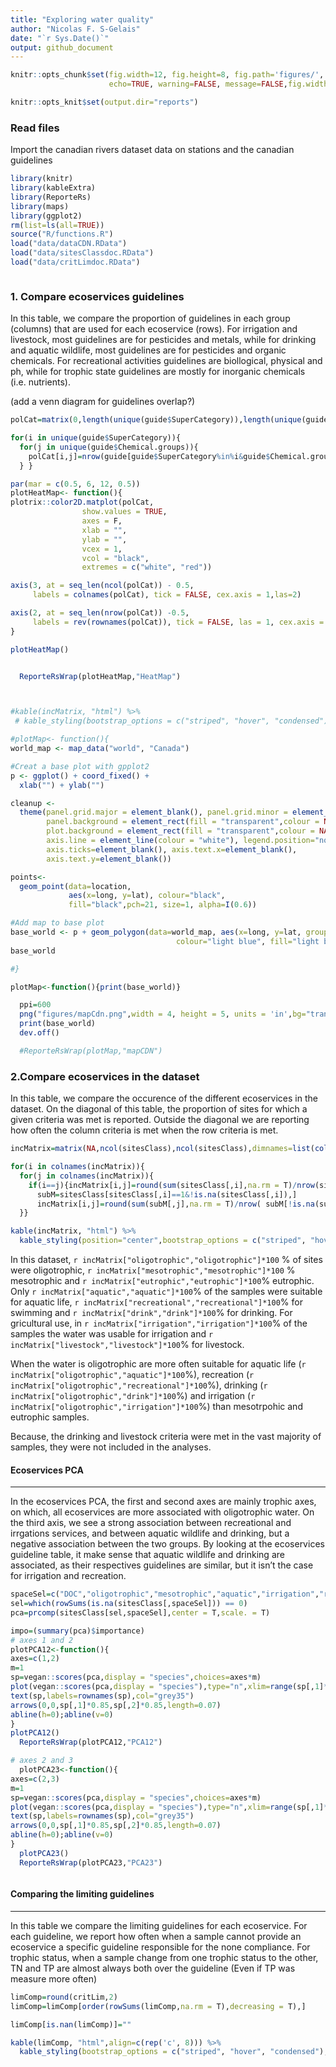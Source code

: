 ```yaml
---
title: "Exploring water quality"
author: "Nicolas F. S-Gelais"
date: "`r Sys.Date()`"
output: github_document
---
```


```r
knitr::opts_chunk$set(fig.width=12, fig.height=8, fig.path='figures/',
                      echo=TRUE, warning=FALSE, message=FALSE,fig.width=6, fig.height=6,fig.align = "center")

knitr::opts_knit$set(output.dir="reports")
```

### Read files

Import the canadian rivers dataset data on stations and the canadian guidelines
```r
library(knitr)
library(kableExtra)
library(ReporteRs)
library(maps)
library(ggplot2)
rm(list=ls(all=TRUE))
source("R/functions.R")
load("data/dataCDN.RData")
load("data/sitesClassdoc.RData")
load("data/critLimdoc.RData")

```

```r

```

### 1. Compare ecoservices guidelines

In this table, we compare the proportion of guidelines in each group (columns) that are used for each ecoservice (rows). For irrigation and livestock, most guidelines are for pesticides and metals, while for drinking and aquatic wildlife, most guidelines are for pesticides and organic chemicals. For recreational activities guidelines are biollogical, physical and ph, while for trophic state guidelines are mostly for inorganic chemicals (i.e. nutrients). 

(add a venn diagram for guidelines overlap?)

```r
polCat=matrix(0,length(unique(guide$SuperCategory)),length(unique(guide$Chemical.groups)),dimnames=list(unique(guide$SuperCategory),unique(guide$Chemical.groups)))

for(i in unique(guide$SuperCategory)){
  for(j in unique(guide$Chemical.groups)){
    polCat[i,j]=nrow(guide[guide$SuperCategory%in%i&guide$Chemical.groups%in%j,])/nrow(guide[guide$SuperCategory%in%i,])
  } }

par(mar = c(0.5, 6, 12, 0.5))
plotHeatMap<- function(){
plotrix::color2D.matplot(polCat,
                show.values = TRUE,
                axes = F,
                xlab = "",
                ylab = "",
                vcex = 1,
                vcol = "black",
                extremes = c("white", "red"))

axis(3, at = seq_len(ncol(polCat)) - 0.5,
     labels = colnames(polCat), tick = FALSE, cex.axis = 1,las=2)

axis(2, at = seq_len(nrow(polCat)) -0.5,
     labels = rev(rownames(polCat)), tick = FALSE, las = 1, cex.axis = 1)
}

plotHeatMap()


  ReporteRsWrap(plotHeatMap,"HeatMap")



#kable(incMatrix, "html") %>%
 # kable_styling(bootstrap_options = c("striped", "hover", "condensed"))

```
```r

#plotMap<- function(){
world_map <- map_data("world", "Canada") 

#Creat a base plot with gpplot2
p <- ggplot() + coord_fixed() +
  xlab("") + ylab("")

cleanup <- 
  theme(panel.grid.major = element_blank(), panel.grid.minor = element_blank(), 
        panel.background = element_rect(fill = "transparent",colour = NA),
        plot.background = element_rect(fill = "transparent",colour = NA),
        axis.line = element_line(colour = "white"), legend.position="none",
        axis.ticks=element_blank(), axis.text.x=element_blank(),
        axis.text.y=element_blank())

points<-
  geom_point(data=location, 
             aes(x=long, y=lat), colour="black", 
             fill="black",pch=21, size=1, alpha=I(0.6))

#Add map to base plot
base_world <- p + geom_polygon(data=world_map, aes(x=long, y=lat, group=group), 
                                     colour="light blue", fill="light blue")+ cleanup  +points
base_world

#}

plotMap<-function(){print(base_world)}

  ppi=600
  png("figures/mapCdn.png",width = 4, height = 5, units = 'in',bg="transparent",res=ppi)
  print(base_world)
  dev.off()

  #ReporteRsWrap(plotMap,"mapCDN")


```
### 2.Compare ecoservices in the dataset

In this table, we compare the occurence of the different ecoservices in the dataset. On the diagonal of this table, the proportion of sites for which a given criteria was met is reported. Outside the diagonal we are reporting how often the column criteria is met when the row criteria is met. 

```r
incMatrix=matrix(NA,ncol(sitesClass),ncol(sitesClass),dimnames=list(colnames(sitesClass),colnames(sitesClass)))

for(i in colnames(incMatrix)){
  for(j in colnames(incMatrix)){
    if(i==j){incMatrix[i,j]=round(sum(sitesClass[,i],na.rm = T)/nrow(sitesClass[!is.na(sitesClass[,i]),]),2 )}  else{
      subM=sitesClass[sitesClass[,i]==1&!is.na(sitesClass[,i]),]
      incMatrix[i,j]=round(sum(subM[,j],na.rm = T)/nrow( subM[!is.na(subM[,j]),]),2)}
  }}

kable(incMatrix, "html") %>%
  kable_styling(position="center",bootstrap_options = c("striped", "hover", "condensed"))

```

In this dataset, `r incMatrix["oligotrophic","oligotrophic"]*100` % of sites were oligotrophic, `r incMatrix["mesotrophic","mesotrophic"]*100` % mesotrophic and `r incMatrix["eutrophic","eutrophic"]*100`%  eutrophic. Only `r incMatrix["aquatic","aquatic"]*100`% of the samples were suitable for aquatic life, `r incMatrix["recreational","recreational"]*100`% for swimming and `r incMatrix["drink","drink"]*100`% for drinking. For gricultural use, in `r incMatrix["irrigation","irrigation"]*100`% of the samples the water was usable for irrigation and `r incMatrix["livestock","livestock"]*100`% for livestock. 

When the water is oligotrophic are more often suitable for aquatic life (`r incMatrix["oligotrophic","aquatic"]*100`%), recreation (`r incMatrix["oligotrophic","recreational"]*100`%), drinking (`r incMatrix["oligotrophic","drink"]*100`%) and irrigation (`r incMatrix["oligotrophic","irrigation"]*100`%) than mesotrpohic and eutrophic samples. 

Because, the drinking and livestock criteria were met in the vast majority of samples, they were not included in the analyses.  


#### Ecoservices PCA
*** 

In the ecoservices PCA, the first and second axes are mainly trophic axes, on which, all ecoservices are more associated with oligotrophic water. On the third axis, we see a strong association between recreational and irrgations services, and between aquatic wildlife and drinking, but a negative association between the two groups. By looking at the ecoservices guideline table, it make sense that aquatic wildlife and drinking are associated, as their respectives guidelines are similar, but it isn't the case for irrigation and recreation. 
```r

spaceSel=c("DOC","oligotrophic","mesotrophic","aquatic","irrigation","recreational","drink","eutrophic","livestock")
sel=which(rowSums(is.na(sitesClass[,spaceSel])) == 0)
pca=prcomp(sitesClass[sel,spaceSel],center = T,scale. = T)

impo=(summary(pca)$importance)
# axes 1 and 2
plotPCA12<-function(){
axes=c(1,2)
m=1
sp=vegan::scores(pca,display = "species",choices=axes*m)
plot(vegan::scores(pca,display = "species"),type="n",xlim=range(sp[,1]*1.1),xlab=paste0("PC1 (",round(impo[2,axes[1]],2)*100,"%)"),ylab=paste0("PC2 (",round(impo[2,axes[2]],2)*100,"%)"))
text(sp,labels=rownames(sp),col="grey35")
arrows(0,0,sp[,1]*0.85,sp[,2]*0.85,length=0.07)
abline(h=0);abline(v=0)
}
plotPCA12()
  ReporteRsWrap(plotPCA12,"PCA12")

# axes 2 and 3
  plotPCA23<-function(){
axes=c(2,3)
m=1
sp=vegan::scores(pca,display = "species",choices=axes*m)
plot(vegan::scores(pca,display = "species"),type="n",xlim=range(sp[,1]*1.1),ylim=range(sp[,2]*1.1),xlab=paste0("PC1 (",round(impo[2,axes[1]],2)*100,"%)"),ylab=paste0("PC2 (",round(impo[2,axes[2]],2)*100,"%)"))
text(sp,labels=rownames(sp),col="grey35")
arrows(0,0,sp[,1]*0.85,sp[,2]*0.85,length=0.07)
abline(h=0);abline(v=0)
}
  plotPCA23()
  ReporteRsWrap(plotPCA23,"PCA23")


```

```r


```

#### Comparing the limiting guidelines
*** 

In this table we compare the limiting guidelines for each ecoservice. For each guideline, we report how often when a sample cannot provide an ecoservice a specific guideline responsible for the none compliance. 
For trophic status, when a sample change from one trophic status to the other, TN and TP are almost always both over the guideline (Even if TP was measure more often)
```r
limComp=round(critLim,2)
limComp=limComp[order(rowSums(limComp,na.rm = T),decreasing = T),]

limComp[is.nan(limComp)]=""

kable(limComp, "html",align=c(rep('c', 8))) %>%
  kable_styling(bootstrap_options = c("striped", "hover", "condensed"),position = "center")

```